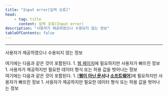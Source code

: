 ```yaml
---
title: "Input error[입력 오류]"
head:
    - tag: title
      content: 입력 오류(Input error)
description: "사용자가 제공하였으나 수용되지 않는 정보"
tableOfContents: false
---
```


<Badge text="WCAG2" variant="note" size="large" /> <Badge text="WCAG2ICT" variant="tip" size="large" />
* * *
사용자가 제공하였으나 수용되지 않는 정보
<Tabs>
  <TabItem label="WCAG2">
      <Aside title="참고">
      여기에는 다음과 같은 것이 포함된다.
      1.  [웹 페이지](../web-page "HTTP를 사용하여 단일 URI에서 얻어진 내장 안 된 리소스(non-embedded resource)과 렌더링에 사용되거나 사용자 에이전트에서 렌더링되도록 의도된 모든 다른 리소스")에 필요하지만 사용자가 빠뜨린 정보
      1.  사용자가 제공하지만 필요한 데이터 형식 또는 허용 값을 벗어나는 정보
      </Aside>
	</TabItem>
  <TabItem label="WCAG2ICT">
    <Aside title="참고">
    여기에는 다음과 같은 것이 포함된다.
    1.  \[**[웹이 아닌 문서](#document)나 [소프트웨어](#software)**\]에 필요하지만 사용자가 빠뜨린 정보
    1.  사용자가 제공하지만 필요한 데이터 형식 또는 허용 값을 벗어나는 정보
    </Aside>
	</TabItem>
</Tabs>
